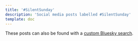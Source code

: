```yaml
---
title: '#SilentSunday'
description: 'Social media posts labelled #SilentSunday'
template: doc
---
```



These posts can also be found with a [custom Bluesky search](https://bsky.app/search?q=from%3Asarah11918.mastodon.social.ap.brid.gy+%23SilentSunday).

<BlueskyPost id="https://bsky.app/profile/sarah11918.mastodon.social.ap.brid.gy/post/3lcsorzqkha32" />
<BlueskyPost id="https://bsky.app/profile/sarah11918.mastodon.social.ap.brid.gy/post/3lcahs5lr6mn2" />
<BlueskyPost id="https://bsky.app/profile/sarah11918.mastodon.social.ap.brid.gy/post/3lbptvewfive2" />
<BlueskyPost id="https://bsky.app/profile/sarah11918.mastodon.social.ap.brid.gy/post/3lb5qtlzvuod2" />
<BlueskyPost id="https://bsky.app/profile/sarah11918.mastodon.social.ap.brid.gy/post/3la2hjfctsns2" />
<BlueskyPost id="https://bsky.app/profile/sarah11918.mastodon.social.ap.brid.gy/post/3l5u7nzbi6k42" />
<BlueskyPost id="https://bsky.app/profile/sarah11918.mastodon.social.ap.brid.gy/post/3l5cigcsvvtz2" />
<BlueskyPost id="https://bsky.app/profile/sarah11918.mastodon.social.ap.brid.gy/post/3l4rbxc6eh7q2" />
<BlueskyPost id="https://bsky.app/profile/sarah11918.mastodon.social.ap.brid.gy/post/3l3oiggkdtjk2" />
<BlueskyPost id="https://bsky.app/profile/sarah11918.mastodon.social.ap.brid.gy/post/3l34pexolxnw2" />
<BlueskyPost id="https://bsky.app/profile/sarah11918.mastodon.social.ap.brid.gy/post/3l2kwpmedow72" />
<BlueskyPost id="https://bsky.app/profile/sarah11918.mastodon.social.ap.brid.gy/post/3kzhvidgcq2d2" />
<BlueskyPost id="https://bsky.app/profile/sarah11918.mastodon.social.ap.brid.gy/post/3kyw6qmfhzmy2" />
<BlueskyPost id="https://bsky.app/profile/sarah11918.mastodon.social.ap.brid.gy/post/3kyeqm5dkghj2" />
<BlueskyPost id="https://bsky.app/profile/sarah11918.mastodon.social.ap.brid.gy/post/3kxta3rvq4ii2" />
